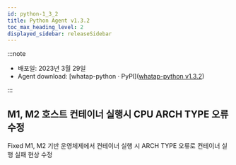 ```yaml
---
id: python-1_3_2
title: Python Agent v1.3.2
toc_max_heading_level: 2
displayed_sidebar: releaseSidebar
---
```



:::note

* 배포일: 2023년 3월 29일
* Agent download: [whatap-python · PyPI]([whatap-python v1.3.2](https://pypi.org/project/whatap-python/1.3.2/))

:::


## M1, M2 호스트 컨테이너 실행시 CPU ARCH TYPE 오류 수정​

<p><Status>Fixed</Status> M1, M2 기반 운영체제에서 컨테이너 실행 시 ARCH TYPE 오류로 컨테이너 실행 실패 현상 수정</p>
